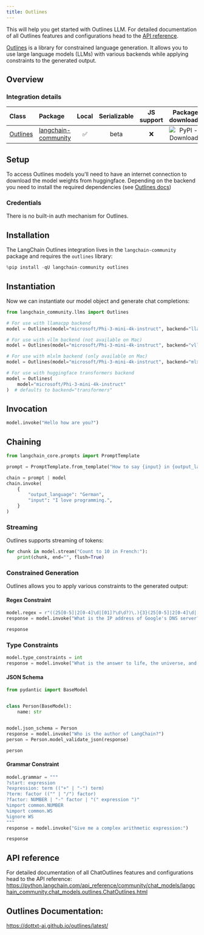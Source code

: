 ```yaml
---
title: Outlines
---
```


This will help you get started with Outlines LLM. For detailed documentation of all Outlines features and configurations head to the [API reference](https://python.langchain.com/api_reference/community/llms/langchain_community.llms.outlines.Outlines.html).

[Outlines](https://github.com/outlines-dev/outlines) is a library for constrained language generation. It allows you to use large language models (LLMs) with various backends while applying constraints to the generated output.

## Overview

### Integration details
| Class | Package | Local | Serializable | JS support | Package downloads | Package latest |
| :--- | :--- | :---: | :---: |  :---: | :---: | :---: |
| [Outlines](https://python.langchain.com/api_reference/community/llms/langchain_community.llms.outlines.Outlines.html) | [langchain-community](https://python.langchain.com/api_reference/community/index.html) | ✅ | beta | ❌ | ![PyPI - Downloads](https://img.shields.io/pypi/dm/langchain-community?style=flat-square&label=%20) | ![PyPI - Version](https://img.shields.io/pypi/v/langchain-community?style=flat-square&label=%20) |

## Setup

To access Outlines models you'll need to have an internet connection to download the model weights from huggingface. Depending on the backend you need to install the required dependencies (see [Outlines docs](https://dottxt-ai.github.io/outlines/latest/installation/))

### Credentials

There is no built-in auth mechanism for Outlines.

## Installation

The LangChain Outlines integration lives in the `langchain-community` package and requires the `outlines` library:


```python
%pip install -qU langchain-community outlines
```

## Instantiation

Now we can instantiate our model object and generate chat completions:


```python
from langchain_community.llms import Outlines

# For use with llamacpp backend
model = Outlines(model="microsoft/Phi-3-mini-4k-instruct", backend="llamacpp")

# For use with vllm backend (not available on Mac)
model = Outlines(model="microsoft/Phi-3-mini-4k-instruct", backend="vllm")

# For use with mlxlm backend (only available on Mac)
model = Outlines(model="microsoft/Phi-3-mini-4k-instruct", backend="mlxlm")

# For use with huggingface transformers backend
model = Outlines(
    model="microsoft/Phi-3-mini-4k-instruct"
)  # defaults to backend="transformers"
```

## Invocation


```python
model.invoke("Hello how are you?")
```

## Chaining


```python
from langchain_core.prompts import PromptTemplate

prompt = PromptTemplate.from_template("How to say {input} in {output_language}:\n")

chain = prompt | model
chain.invoke(
    {
        "output_language": "German",
        "input": "I love programming.",
    }
)
```

### Streaming

Outlines supports streaming of tokens:


```python
for chunk in model.stream("Count to 10 in French:"):
    print(chunk, end="", flush=True)
```

### Constrained Generation

Outlines allows you to apply various constraints to the generated output:

#### Regex Constraint


```python
model.regex = r"((25[0-5]|2[0-4]\d|[01]?\d\d?)\.){3}(25[0-5]|2[0-4]\d|[01]?\d\d?)"
response = model.invoke("What is the IP address of Google's DNS server?")

response
```

### Type Constraints


```python
model.type_constraints = int
response = model.invoke("What is the answer to life, the universe, and everything?")
```

#### JSON Schema


```python
from pydantic import BaseModel


class Person(BaseModel):
    name: str


model.json_schema = Person
response = model.invoke("Who is the author of LangChain?")
person = Person.model_validate_json(response)

person
```

#### Grammar Constraint


```python
model.grammar = """
?start: expression
?expression: term (("+" | "-") term)
?term: factor (("" | "/") factor)
?factor: NUMBER | "-" factor | "(" expression ")"
%import common.NUMBER
%import common.WS
%ignore WS
"""
response = model.invoke("Give me a complex arithmetic expression:")

response
```

## API reference

For detailed documentation of all ChatOutlines features and configurations head to the API reference: https://python.langchain.com/api_reference/community/chat_models/langchain_community.chat_models.outlines.ChatOutlines.html

## Outlines Documentation:

https://dottxt-ai.github.io/outlines/latest/
